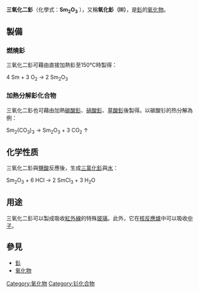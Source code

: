 {{Unreferenced|time=2022-04-03T10:00:13+00:00}}
{{Chembox
| Name = 三氧化二釤
| IUPACName = Samarium(III) oxide
| OtherNames = 氧化釤（Ⅲ）
| ImageFile = Samarium(III) oxide.jpg
|Section1={{Chembox Identifiers
| CASNo_Ref = {{cascite|correct|CAS}}
| CASNo = 12060-58-1
| ChemSpiderID_Ref = {{chemspidercite|correct|chemspider}}
| ChemSpiderID = 140199
| StdInChI_Ref = {{stdinchicite|correct|chemspider}}
| StdInChI = 1S/3O.2Sm/q3*-2;2*+3
| StdInChIKey_Ref = {{stdinchicite|correct|chemspider}}
| StdInChIKey = FKTOIHSPIPYAPE-UHFFFAOYSA-N
| SMILES = [Sm+3].[Sm+3].[O-2].[O-2].[O-2]
| PubChem = 159425
| EINECS = 235-043-6
  }}
|Section2 = {{Chembox Properties
|   Formula = Sm<sub>2</sub>O<sub>3</sub>
|   MolarMass = 348.72
|   Appearance = 淡黃色[[固體|固體]]
|   Density = 8347 kg/m<sup></sup>
|   MeltingPt = 2335℃
|   Solubility = 不溶
  }}
}}

'''三氧化二釤'''（化學式：'''Sm<sub>2</sub>O<sub>3</sub>''' ），又稱'''氧化釤（Ⅲ）'''，是[[釤|釤]]的[[氧化物|氧化物]]。

== 製備 ==

=== 燃燒釤 ===

三氧化二釤可藉由直接加熱釤至150℃時製得：

4 Sm + 3 O<sub>2</sub> → 2 Sm<sub>2</sub>O<sub>3</sub>

=== 加熱分解釤化合物 ===

三氧化二釤也可藉由加熱[[碳酸釤|碳酸釤]]、[[硝酸釤|硝酸釤]]、[[草酸釤|草酸釤]]後製得。以碳酸钐的热分解為例：

Sm<sub>2</sub>(CO<sub>3</sub>)<sub>3</sub> → Sm<sub>2</sub>O<sub>3</sub> + 3 CO<sub>2</sub> ↑

== 化学性质 ==

三氧化二釤與[[鹽酸|鹽酸]]反應後，生成[[氯化釤(III)|三氯化釤]]與[[水|水]]：

Sm<sub>2</sub>O<sub>3</sub> + 6 HCl → 2 SmCl<sub>3</sub> + 3 H<sub>2</sub>O

== 用途 ==

三氧化二釤可以製成吸收[[紅外線|紅外線]]的特殊[[玻璃|玻璃]]。此外，它在[[核反應爐|核反應爐]]中可以吸收[[中子|中子]]。

== 參見 ==

*[[釤|釤]]
*[[氧化物|氧化物]]

{{钐化合物}}
{{Oxides}}
{{inorganic-compound-stub}}

[[Category:氧化物|Category:氧化物]]
[[Category:钐化合物|Category:钐化合物]]